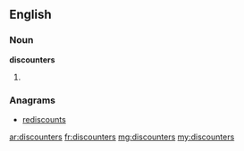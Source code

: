 ==English==

===Noun===
'''discounters'''

# {{plural of|[[discounter]]}}

===Anagrams===
* [[rediscounts#English|rediscounts]]

[[ar:discounters]]
[[fr:discounters]]
[[mg:discounters]]
[[my:discounters]]